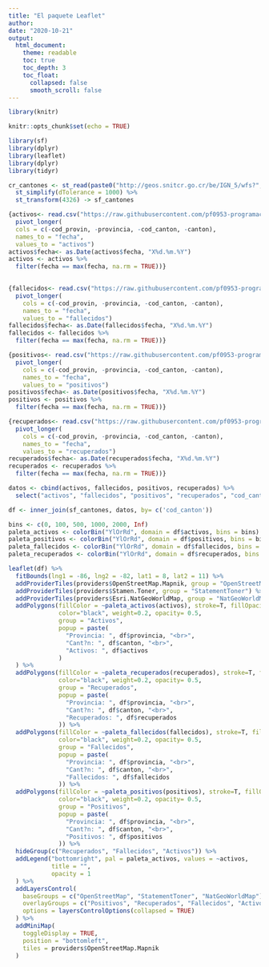 ```yaml
---
title: "El paquete Leaflet"
author: 
date: "2020-10-21"
output:
  html_document:
    theme: readable    
    toc: true
    toc_depth: 3
    toc_float:
      collapsed: false
      smooth_scroll: false    
---
```


```r
library(knitr)

knitr::opts_chunk$set(echo = TRUE)
```


```r
library(sf)
library(dplyr)
library(leaflet)
library(dplyr)
library(tidyr)
```

```r
cr_cantones <- st_read(paste0("http://geos.snitcr.go.cr/be/IGN_5/wfs?", "request=GetFeature&service=WFS&version=2.0.0&typeName=IGN_5:limitecantonal_5k&outputFormat=application/json")) %>%
  st_simplify(dTolerance = 1000) %>% 
  st_transform(4326) -> sf_cantones
```


```r
{activos<- read.csv("https://raw.githubusercontent.com/pf0953-programaciongeoespacialr-2020/datos/master/covid19/ms/covid19-activos-cantones-20201027.csv") %>%
  pivot_longer(
  cols = c(-cod_provin, -provincia, -cod_canton, -canton), 
  names_to = "fecha", 
  values_to = "activos")
activos$fecha<- as.Date(activos$fecha, "X%d.%m.%Y")
activos <- activos %>%
  filter(fecha == max(fecha, na.rm = TRUE))}

  
{fallecidos<- read.csv("https://raw.githubusercontent.com/pf0953-programaciongeoespacialr-2020/datos/master/covid19/ms/covid19-fallecidos-cantones-20201027.csv") %>%
  pivot_longer(
    cols = c(-cod_provin, -provincia, -cod_canton, -canton), 
    names_to = "fecha", 
    values_to = "fallecidos")
fallecidos$fecha<- as.Date(fallecidos$fecha, "X%d.%m.%Y")
fallecidos <- fallecidos %>%
  filter(fecha == max(fecha, na.rm = TRUE))}

{positivos<- read.csv("https://raw.githubusercontent.com/pf0953-programaciongeoespacialr-2020/datos/master/covid19/ms/covid19-positivos-cantones-20201027.csv") %>%
  pivot_longer(
    cols = c(-cod_provin, -provincia, -cod_canton, -canton), 
    names_to = "fecha", 
    values_to = "positivos")
positivos$fecha<- as.Date(positivos$fecha, "X%d.%m.%Y")
positivos <- positivos %>%
  filter(fecha == max(fecha, na.rm = TRUE))}

{recuperados<- read.csv("https://raw.githubusercontent.com/pf0953-programaciongeoespacialr-2020/datos/master/covid19/ms/covid19-recuperados-cantones-20201027.csv") %>%
  pivot_longer(
    cols = c(-cod_provin, -provincia, -cod_canton, -canton), 
    names_to = "fecha", 
    values_to = "recuperados")
recuperados$fecha<- as.Date(recuperados$fecha, "X%d.%m.%Y")
recuperados <- recuperados %>%
  filter(fecha == max(fecha, na.rm = TRUE))}

datos <- cbind(activos, fallecidos, positivos, recuperados) %>%
  select("activos", "fallecidos", "positivos", "recuperados", "cod_canton")

```

```r
df <- inner_join(sf_cantones, datos, by= c('cod_canton'))
```

```r
bins <- c(0, 100, 500, 1000, 2000, Inf)
paleta_activos <- colorBin("YlOrRd", domain = df$activos, bins = bins)
paleta_positivos <- colorBin("YlOrRd", domain = df$positivos, bins = bins)
paleta_fallecidos <- colorBin("YlOrRd", domain = df$fallecidos, bins = bins)
paleta_recuperados <- colorBin("YlOrRd", domain = df$recuperados, bins = bins)

```

```r
leaflet(df) %>% 
  fitBounds(lng1 = -86, lng2 = -82, lat1 = 8, lat2 = 11) %>%
  addProviderTiles(providers$OpenStreetMap.Mapnik, group = "OpenStreetMap") %>%
  addProviderTiles(providers$Stamen.Toner, group = "StatementToner") %>%
  addProviderTiles(providers$Esri.NatGeoWorldMap, group = "NatGeoWorldMap")%>%
  addPolygons(fillColor = ~paleta_activos(activos), stroke=T, fillOpacity = 1,
              color="black", weight=0.2, opacity= 0.5,
              group = "Activos",
              popup = paste(
                "Provincia: ", df$provincia, "<br>",
                "Cant?n: ", df$canton, "<br>",
                "Activos: ", df$activos
              )
  ) %>%
  addPolygons(fillColor = ~paleta_recuperados(recuperados), stroke=T, fillOpacity = 1,
              color="black", weight=0.2, opacity= 0.5,
              group = "Recuperados",
              popup = paste(
                "Provincia: ", df$provincia, "<br>",
                "Cant?n: ", df$canton, "<br>",
                "Recuperados: ", df$recuperados
              )) %>%
  addPolygons(fillColor = ~paleta_fallecidos(fallecidos), stroke=T, fillOpacity = 1,
              color="black", weight=0.2, opacity= 0.5,
              group = "Fallecidos",
              popup = paste(
                "Provincia: ", df$provincia, "<br>",
                "Cant?n: ", df$canton, "<br>",
                "Fallecidos: ", df$fallecidos
              )) %>%
  addPolygons(fillColor = ~paleta_positivos(positivos), stroke=T, fillOpacity = 1,
              color="black", weight=0.2, opacity= 0.5,
              group = "Positivos",
              popup = paste(
                "Provincia: ", df$provincia, "<br>",
                "Cant?n: ", df$canton, "<br>",
                "Positivos: ", df$positivos
              )) %>% 
  hideGroup(c("Recuperados", "Fallecidos", "Activos")) %>%
  addLegend("bottomright", pal = paleta_activos, values = ~activos,
            title = "",
            opacity = 1
  ) %>%
  addLayersControl(
    baseGroups = c("OpenStreetMap", "StatementToner", "NatGeoWorldMap"),
    overlayGroups = c("Positivos", "Recuperados", "Fallecidos", "Activos"),
    options = layersControlOptions(collapsed = TRUE)    
  ) %>%  
  addMiniMap(
    toggleDisplay = TRUE,
    position = "bottomleft",
    tiles = providers$OpenStreetMap.Mapnik
  )
```

